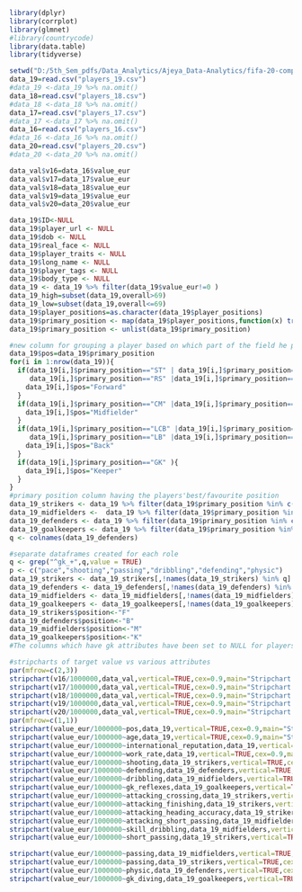 ```r
library(dplyr)
library(corrplot)
library(glmnet)
#library(countrycode)
library(data.table)
library(tidyverse)
```
```r
setwd("D:/5th_Sem_pdfs/Data_Analytics/Ajeya_Data-Analytics/fifa-20-complete-player-dataset")
data_19=read.csv("players_19.csv")
#data_19 <-data_19 %>% na.omit()
data_18=read.csv("players_18.csv")
#data_18 <-data_18 %>% na.omit()
data_17=read.csv("players_17.csv")
#data_17 <-data_17 %>% na.omit()
data_16=read.csv("players_16.csv")
#data_16 <-data_16 %>% na.omit()
data_20=read.csv("players_20.csv")
#data_20 <-data_20 %>% na.omit()

data_val$v16=data_16$value_eur
data_val$v17=data_17$value_eur
data_val$v18=data_18$value_eur
data_val$v19=data_19$value_eur
data_val$v20=data_20$value_eur
```

```r
data_19$ID<-NULL
data_19$player_url <- NULL
data_19$dob <- NULL
data_19$real_face <- NULL
data_19$player_traits <- NULL
data_19$long_name <- NULL
data_19$player_tags <- NULL
data_19$body_type <- NULL
data_19 <- data_19 %>% filter(data_19$value_eur!=0 )
data_19_high=subset(data_19,overall>69)
data_19_low=subset(data_19,overall<=69)
data_19$player_positions=as.character(data_19$player_positions)
data_19$primary_position <- map(data_19$player_positions,function(x) trimws(unlist(strsplit(x,',')))[1])
data_19$primary_position <- unlist(data_19$primary_position)
```


```r
#new column for grouping a player based on which part of the field he plays
data_19$pos=data_19$primary_position
for(i in 1:nrow(data_19)){
  if(data_19[i,]$primary_position=="ST" | data_19[i,]$primary_position=="LW" | data_19[i,]$primary_position=="RW" | data_19[i,]$primary_position=="CF" | data_19[i,]$primary_position=="RF" | data_19[i,]$primary_position=="LF" | 
     data_19[i,]$primary_position=="RS" |data_19[i,]$primary_position=="LS" ){
    data_19[i,]$pos="Forward"
  }
  if(data_19[i,]$primary_position=="CM" |data_19[i,]$primary_position=="LM" |data_19[i,]$primary_position=="LDM" |data_19[i,]$primary_position=="RM" |data_19[i,]$primary_position=="CDM" |data_19[i,]$primary_position=="CAM" |data_19[i,]$primary_position=="RDM" |data_19[i,]$primary_position=="LAM" |data_19[i,]$primary_position=="RAM" |data_19[i,]$primary_position=="LCM" |data_19[i,]$primary_position=="RCM" ){
    data_19[i,]$pos="Midfielder"
  }
  if(data_19[i,]$primary_position=="LCB" |data_19[i,]$primary_position=="RCB" |data_19[i,]$primary_position=="LWB" |data_19[i,]$primary_position=="RWB" |
     data_19[i,]$primary_position=="LB" |data_19[i,]$primary_position=="CB" |data_19[i,]$primary_position=="RB" ){
    data_19[i,]$pos="Back"
  }
  if(data_19[i,]$primary_position=="GK" ){
    data_19[i,]$pos="Keeper"
  }
}
#primary position column having the players'best/favourite position
data_19_strikers <- data_19 %>% filter(data_19$primary_position %in% c("ST","RW","LW","CF","RF","LF","RS","LS"))
data_19_midfielders <-  data_19 %>% filter(data_19$primary_position %in% c("RCM","LCM","CM","LM","RM","CDM","LDM","RDM","LAM","CAM","RAM"))
data_19_defenders <- data_19 %>% filter(data_19$primary_position %in% c("CB","LB","RB","RCB","LCB","RWB","LWB"))
data_19_goalkeepers <- data_19 %>% filter(data_19$primary_position %in% c("GK"))
q <- colnames(data_19_defenders)

#separate dataframes created for each role
q <- grep("^gk_+",q,value = TRUE)
p <- c("pace","shooting","passing","dribbling","defending","physic")
data_19_strikers <- data_19_strikers[,!names(data_19_strikers) %in% q]
data_19_defenders <- data_19_defenders[,!names(data_19_defenders) %in% q]
data_19_midfielders <- data_19_midfielders[,!names(data_19_midfielders) %in% q]
data_19_goalkeepers <- data_19_goalkeepers[,!names(data_19_goalkeepers) %in% p]
data_19_strikers$position<-"F"
data_19_defenders$position<-"B"
data_19_midfielders$position<-"M"
data_19_goalkeepers$position<-"K"
#The columns which have gk attributes have been set to NULL for players who are not goalkeepers, and the attributes which do not matter for a goalkeeper have been set to  NULL for players who are not goalkeepers.
```

```r

#stripcharts of target value vs various attributes
par(mfrow=c(2,3))
stripchart(v16/1000000,data_val,vertical=TRUE,cex=0.9,main="Stripchart of year 2016 vs market value",ylab="Market value in million euros")
stripchart(v17/1000000,data_val,vertical=TRUE,cex=0.9,main="Stripchart of year 2017 vs market value",ylab="Market value in million euros")
stripchart(v18/1000000,data_val,vertical=TRUE,cex=0.9,main="Stripchart of year 2018 vs market value",ylab="Market value in million euros")
stripchart(v19/1000000,data_val,vertical=TRUE,cex=0.9,main="Stripchart of year 2019 vs market value",ylab="Market value in million euros")
stripchart(v20/1000000,data_val,vertical=TRUE,cex=0.9,main="Stripchart of year 2020 vs market value",ylab="Market value in million euros")
par(mfrow=c(1,1))
stripchart(value_eur/1000000~pos,data_19,vertical=TRUE,cex=0.9,main="Stripchart of position vs market value",ylab="Market value in million euros",xlab="position")
stripchart(value_eur/1000000~age,data_19,vertical=TRUE,cex=0.9,main="Stripchart of age vs market value",ylab="Market value in million euros",xlab="age")
stripchart(value_eur/1000000~international_reputation,data_19,vertical=TRUE,cex=0.9,main="Stripchart of player's international reputation vs market value",ylab="Market value in million euros",xlab="international reputation")
stripchart(value_eur/1000000~work_rate,data_19,vertical=TRUE,cex=0.9,main="Stripchart of player's work rate vs market value",ylab="Market value in million euros",xlab="work rate",cex.axis=0.5)
stripchart(value_eur/1000000~shooting,data_19_strikers,vertical=TRUE,cex=0.9,main="Stripchart of a forward's shooting ability vs market value",ylab="Market value in million euros",xlab="Shooting rating")
stripchart(value_eur/1000000~defending,data_19_defenders,vertical=TRUE,cex=0.9,main="Stripchart of a defender's defending ability vs market value",ylab="Market value in million euros",xlab="Defending rating")
stripchart(value_eur/1000000~dribbling,data_19_midfielders,vertical=TRUE,cex=0.9,main="Stripchart of a midfielder's dribbling ability vs market value",ylab="Market value in million euros",xlab="Dribbling rating")
stripchart(value_eur/1000000~gk_reflexes,data_19_goalkeepers,vertical=TRUE,cex=0.9,main="Stripchart of a goalkeeper's reflex ability vs market value",ylab="Market value in million euros",xlab="reflex rating")
stripchart(value_eur/1000000~attacking_crossing,data_19_strikers,vertical=TRUE,cex=0.9,main="Stripchart of a forward's attacking crossing vs market value",ylab="Market value in million euros",xlab="reflex rating")
stripchart(value_eur/1000000~attacking_finishing,data_19_strikers,vertical=TRUE,cex=0.9,main="Stripchart of a forward's attacking finishing vs market value",ylab="Market value in million euros",xlab="reflex rating")
stripchart(value_eur/1000000~attacking_heading_accuracy,data_19_strikers,vertical=TRUE,cex=0.9,main="Stripchart of a forward's attacking heading accuracy vs market value",ylab="Market value in million euros",xlab="reflex rating")
stripchart(value_eur/1000000~attacking_short_passing,data_19_midfielders,vertical=TRUE,cex=0.9,main="Stripchart of a midfielder's attacking short passing vs market value",ylab="Market value in million euros",xlab="reflex rating")
stripchart(value_eur/1000000~skill_dribbling,data_19_midfielders,vertical=TRUE,cex=0.9,main="Stripchart of a midfielder's skill dribbling vs market value",ylab="Market value in million euros",xlab="reflex rating")
stripchart(value_eur/1000000~short_passing,data_19_strikers,vertical=TRUE,cex=0.9,main="Stripchart of a forward's short passing vs market value",ylab="Market value in million euros",xlab="reflex rating")

stripchart(value_eur/1000000~passing,data_19_midfielders,vertical=TRUE,cex=0.9,main="Stripchart of a midfielder's passing ability vs market value",ylab="Market value in million euros",xlab="Passing rating")
stripchart(value_eur/1000000~passing,data_19_strikers,vertical=TRUE,cex=0.9,main="Stripchart of a forward's passing vs market value",ylab="Market value in million euros",xlab="Passing rating")
stripchart(value_eur/1000000~physic,data_19_defenders,vertical=TRUE,cex=0.9,main="Stripchart of a defender's physicality vs market value",ylab="Market value in million euros",xlab="Physical rating")
stripchart(value_eur/1000000~gk_diving,data_19_goalkeepers,vertical=TRUE,cex=0.9,main="Stripchart of a goalkeeper's diving ability vs market value",ylab="Market value in million euros",xlab="Diving rating")

```
